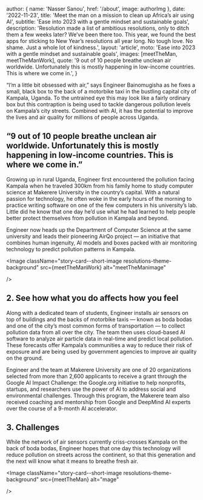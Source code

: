 
  author: { name: 'Nasser Sanou', href: '/about', image: authorImg },
  date: '2022-11-23',
  title: 'Meet the man on a mission to clean up Africa’s air using AI',
  subtitle: 'Ease into 2023 with a gentle mindset and sustainable goals',
  description:
    'Resolution made a list of ambitious resolutions, only to ditch them a few weeks later? We’ve been there too. This year, we found the best apps for sticking to New Year’s resolutions all year long. No tough love. No shame. Just a whole lot of kindness.',
  layout: 'article',
  moto: 'Ease into 2023 with a gentle mindset and sustainable goals',
  images: [meetTheMan, meetTheManWork],
  quote:
    '9 out of 10 people breathe unclean air worldwide. Unfortunately this is mostly happening in low-income countries. This is where we come in.',
}


“I’m a little bit obsessed with air,” says Engineer Bainomugisha as he fixes a small, black box to the back of a motorbike taxi in the bustling capital city of Kampala, Uganda. To the untrained eye this may look like a fairly ordinary box but this contraption is being used to tackle dangerous pollution levels on Kampala’s city streets. Combined with AI, it has the potential to improve the lives and air quality for millions of people across Uganda.

## “9 out of 10 people breathe unclean air worldwide. Unfortunately this is mostly happening in low-income countries. This is where we come in.”

Growing up in rural Uganda, Engineer first encountered the pollution facing Kampala when he traveled 300km from his family home to study computer science at Makerere University in the country’s capital. With a natural passion for technology, he often woke in the early hours of the morning to practice writing software on one of the few computers in his university’s lab. Little did he know that one day he’d use what he had learned to help people better protect themselves from pollution in Kampala and beyond.

Engineer now heads up the Department of Computer Science at the same university and leads their pioneering AirQo project ― an initiative that combines human ingenuity, AI models and boxes packed with air monitoring technology to predict pollution patterns in Kampala.

<Image
  className="story-card--short-image  resolutions-theme-background"
  src={meetTheManWork}
  alt="meetTheManimage"

/>

## 2. See how what you do affects how you feel

Along with a dedicated team of students, Engineer installs air sensors on top of buildings and the backs of motorbike taxis ― known as boda bodas and one of the city’s most common forms of transportation ― to collect pollution data from all over the city. The team then uses cloud-based AI software to analyze air particle data in real-time and predict local pollution. These forecasts offer Kampala’s communities a way to reduce their risk of exposure and are being used by government agencies to improve air quality on the ground.

Engineer and the team at Makerere University are one of 20 organizations selected from more than 2,600 applicants to receive a grant through the Google AI Impact Challenge: the Google.org initiative to help nonprofits, startups, and researchers use the power of AI to address social and environmental challenges. Through this program, the Makerere team also received coaching and mentorship from Google and DeepMind AI experts over the course of a 9-month AI accelerator.

## 3. Challenges

While the network of air sensors currently criss-crosses Kampala on the back of boda bodas, Engineer hopes that one day this technology will reduce pollution on streets across the continent, so that this generation and the next will know what it means to breathe fresh air.

<Image
  className="story-card--short-image  resolutions-theme-background"
  src={meetTheMan}
  alt="mage"

/>
